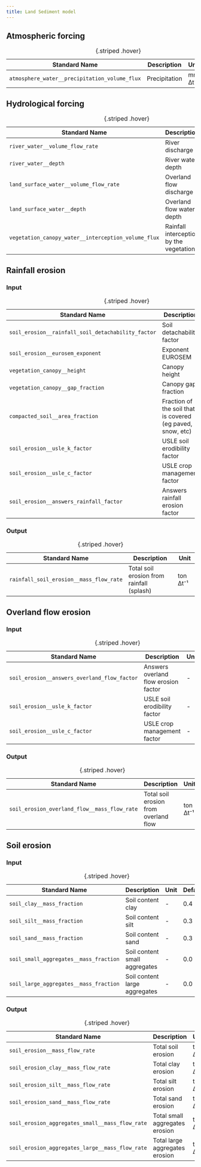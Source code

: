 ```yaml
---
title: Land Sediment model
---
```


<style>
table {
  table-layout: fixed;
  width: 100%;
}
td, th {
  word-wrap: break-word;
}
</style>

## Atmospheric forcing
| Standard Name | Description | Unit | Default |
| ------ | ---- | -- | -- |
| `atmosphere_water__precipitation_volume_flux` | Precipitation | mm Δt⁻¹ | - |
: {.striped .hover}

## Hydrological forcing
| Standard Name | Description | Unit | Default |
| ------ | ---- | -- | -- |
| `river_water__volume_flow_rate` | River discharge | m³ s⁻¹ | - |
| `river_water__depth` | River water depth | m | - |
| `land_surface_water__volume_flow_rate` | Overland flow discharge | m³ s⁻¹ | - |
| `land_surface_water__depth` | Overland flow water depth | m | - |
| `vegetation_canopy_water__interception_volume_flux` | Rainfall interception by the vegetation | mm Δt⁻¹ | - |
: {.striped .hover}

## Rainfall erosion
### Input
| Standard Name | Description | Unit | Default |
| ------ | ---- | -- | -- |
| `soil_erosion__rainfall_soil_detachability_factor` |  Soil detachability factor | g J⁻¹ | 0.6 |
| `soil_erosion__eurosem_exponent` | Exponent EUROSEM | - | 2.0 |
| `vegetation_canopy__height` | Canopy height | m | 0.5 |
| `vegetation_canopy__gap_fraction` | Canopy gap fraction | - | 0.1 |
| `compacted_soil__area_fraction` | Fraction of the soil that is covered (eg paved, snow, etc) | - | 0.01 |
| `soil_erosion__usle_k_factor` | USLE soil erodibility factor | - | 0.1 |
| `soil_erosion__usle_c_factor` | USLE crop management factor | - | 0.01 |
| `soil_erosion__answers_rainfall_factor` | Answers rainfall erosion factor | - | 0.108
: {.striped .hover}

### Output
| Standard Name | Description | Unit |
| --- | --- | - |
| `rainfall_soil_erosion__mass_flow_rate` | Total soil erosion from rainfall (splash) | ton Δt⁻¹ |
: {.striped .hover}

## Overland flow erosion
### Input
| Standard Name | Description | Unit | Default |
| ------ | ---- | -- | -- |
| `soil_erosion__answers_overland_flow_factor` | Answers overland flow erosion factor | - | 0.9
| `soil_erosion__usle_k_factor` | USLE soil erodibility factor | - | 0.1 |
| `soil_erosion__usle_c_factor` | USLE crop management factor | - | 0.01 |
: {.striped .hover}

### Output
| Standard Name | Description | Unit |
| --- | --- | - |
| `soil_erosion_overland_flow__mass_flow_rate` | Total soil erosion from overland flow | ton Δt⁻¹ |
: {.striped .hover}

## Soil erosion
### Input
| Standard Name | Description | Unit | Default |
| ------ | ---- | -- | -- |
| `soil_clay__mass_fraction` | Soil content clay | - | 0.4 |
| `soil_silt__mass_fraction` | Soil content silt | - | 0.3 |
| `soil_sand__mass_fraction` | Soil content sand | - | 0.3 |
| `soil_small_aggregates__mass_fraction` | Soil content small aggregates | - | 0.0 |
| `soil_large_aggregates__mass_fraction` | Soil content large aggregates | - | 0.0 |
: {.striped .hover}

### Output
| Standard Name | Description | Unit |
| --- | --- | - |
| `soil_erosion__mass_flow_rate` | Total soil erosion | ton Δt⁻¹ |
| `soil_erosion_clay__mass_flow_rate` | Total clay erosion | ton Δt⁻¹ |
| `soil_erosion_silt__mass_flow_rate` | Total silt erosion | ton Δt⁻¹ |
| `soil_erosion_sand__mass_flow_rate` | Total sand erosion | ton Δt⁻¹ |
| `soil_erosion_aggregates_small__mass_flow_rate` | Total small aggregates erosion | ton Δt⁻¹ |
| `soil_erosion_aggregates_large__mass_flow_rate` | Total large aggregates erosion | ton Δt⁻¹ |
: {.striped .hover}
